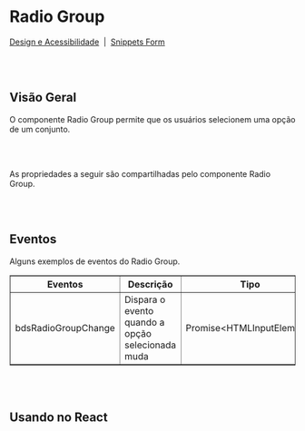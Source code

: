 
# Radio Group

[Design e Acessibilidade](https://www.figma.com/design/2bBnJVKkG09JPWCFBIcD1y/%5BDS%5D-Components?m=auto&node-id=621-12363&t=TyXNmrAZbhl7DmWw-1)
&nbsp;|&nbsp;
[Snippets Form](https://takenet.github.io/blip-ds/?path=/docs/snippets-form--vis%C3%A3o-geral)

<br></br>

## Visão Geral

O componente Radio Group permite que os usuários selecionem uma opção de um conjunto.

<Canvas of={RadioGroupStories.Properties}></Canvas>

<Meta isTemplate />

<br></br>

As propriedades a seguir são compartilhadas pelo componente Radio Group.

<Controls />

<br></br>

## Eventos

Alguns exemplos de eventos do Radio Group.
<table border="1">
  <thead>
    <tr>
      <th>Eventos</th>
      <th>Descrição</th>
      <th>Tipo</th>
    </tr>
  </thead>
  <tbody>
    <tr>
      <td>bdsRadioGroupChange</td>
      <td>Dispara o evento quando a opção selecionada muda</td>
      <td>Promise&lt;HTMLInputElement&gt;</td>
    </tr>
    
  </tbody>
</table>


<Source of={RadioGroupStories.Events} />

<br></br>

## Usando no React

<Source of={RadioGroupStories.FrameworkReact} />
